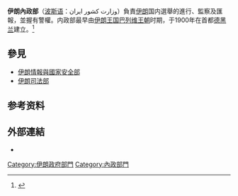 {{Infobox Government agency
|agency_name     = 內政部
|nativename      = وزارت کشور
|nativename_a    =
|nativename_r    =
|logo            = Coat_of_arms_of_Iran.svg
|logo_width      = 100px
|logo_caption    =
|seal            = 
|seal_width      = 
|seal_caption    = 
|formed          = 1900年
|preceding1      =
|preceding2      =
|dissolved       =
|superseding     =
|jurisdiction    = [[伊朗伊斯蘭共和國|伊朗伊斯蘭共和國]]
|headquarters    = [[德黑蘭|德黑蘭]]
|employees       = 
|budget          = 
|minister1_name  = [[穆斯塔法·穆罕默德-納賈爾|穆斯塔法·穆罕默德-納賈爾]]
|minister1_pfo   =
|minister2_name  =
|minister2_pfo   =
|chief1_name     = 
|chief1_position = 
|chief2_name     =
|chief2_position =
|parent_agency   =
|child1_agency   =
|child2_agency   =
|website         = [http://moi.ir/ 官方網頁]
|footnotes       =
}}

'''伊朗內政部'''（[[波斯语|波斯语]]：وزارت کشور ایران）負責[[伊朗|伊朗]]国内選舉的進行、監察及匯報，並握有警權。内政部最早由[[巴列维王朝|伊朗王国]][[巴列维王朝|巴列维王朝]]时期，于1900年在首都[[德黑兰|德黑兰]]建立。<ref>{{cite web |url=http://moi.ir/ |title=存档副本 |accessdate=2010-04-01 |deadurl=yes |archiveurl=https://web.archive.org/web/20080506041157/http://www.moi.ir/ |archivedate=2008-05-06 }}</ref>

== 參見 ==
*[[伊朗情報與國家安全部|伊朗情報與國家安全部]]
*[[伊朗司法部|伊朗司法部]]

== 参考资料 ==
<references />

== 外部連結 ==
*{{official|http://www.moi.ir/}}

{{伊朗政府部門}}

[[Category:伊朗政府部門|Category:伊朗政府部門]]
[[Category:內政部門|Category:內政部門]]

{{Iran-stub}}

{{coord|35|43|10.06|N|51|24|11.48|E|display=title}}